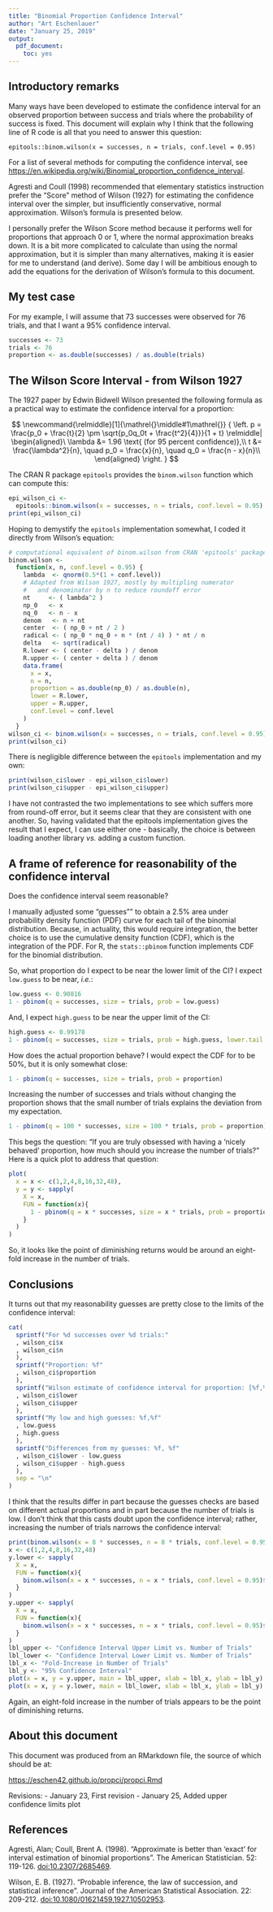 ```yaml
---
title: "Binomial Proportion Confidence Interval"
author: "Art Eschenlauer"
date: "January 25, 2019"
output:
  pdf_document: 
    toc: yes
---
```



## Introductory remarks

Many ways have been developed to estimate the confidence interval for 
an observed proportion between success and trials where the probability
of success is fixed.  This document will explain why I think that the
following  line of R code is all that you need to answer this question:

```
epitools::binom.wilson(x = successes, n = trials, conf.level = 0.95)
```

For a list of several methods for computing the confidence interval, see 
[https://en.wikipedia.org/wiki/Binomial_proportion_confidence_interval](https://en.wikipedia.org/wiki/Binomial_proportion_confidence_interval).

Agresti and Coull (1998) recommended that elementary statistics instruction
prefer the "Score" method of Wilson (1927) for estimating the confidence
interval over the simpler, but insufficiently conservative, normal
approximation.  Wilson's formula is presented below.

I personally prefer the Wilson Score method because it performs well
for proportions that approach 0 or 1, where the normal approximation 
breaks down.  It is a bit more complicated to calculate than using
the normal approximation, but it is simpler than many alternatives,
making it is easier for me to understand (and derive).  Some day I 
will be ambitious enough to add the equations for the derivation 
of Wilson's formula to this document.

## My test case

For my example, I will assume that 73 successes were observed for 
76 trials, and that I want a 95% confidence interval.

```r
successes <- 73
trials <- 76
proportion <- as.double(successes) / as.double(trials)
```

## The Wilson Score Interval - from Wilson 1927

The 1927 paper by Edwin Bidwell Wilson presented the following formula as a 
practical way to estimate the confidence interval for a proportion:

$$
\newcommand{\relmiddle}[1]{\mathrel{}\middle#1\mathrel{}}
{
\left. 
p = \frac{p_0 + \frac{t}{2} \pm \sqrt{p_0q_0t + \frac{t^2}{4}}}{1 + t} 
\relmiddle| 
\begin{aligned}\
\lambda &= 1.96 \text{ (for 95 percent confidence)},\\
t &= \frac{\lambda^2}{n}, \quad
p_0 = \frac{x}{n}, \quad
q_0 = \frac{n - x}{n}\\
\end{aligned}
\right.
}
$$

The CRAN R package `epitools` provides the `binom.wilson` function which can compute this:

```r
epi_wilson_ci <- 
  epitools::binom.wilson(x = successes, n = trials, conf.level = 0.95)
print(epi_wilson_ci)
```

Hoping to demystify the `epitools` implementation somewhat, I coded it directly from Wilson's equation: 

```r
# computational equivalent of binom.wilson from CRAN 'epitools' package
binom.wilson <-
  function(x, n, conf.level = 0.95) {
    lambda  <- qnorm(0.5*(1 + conf.level))
    # Adapted from Wilson 1927, mostly by multipling numerator
    #   and denominator by n to reduce roundoff error
    nt     <- ( lambda^2 )
    np_0   <- x
    nq_0   <- n - x
    denom   <- n + nt
    center  <- ( np_0 + nt / 2 )
    radical <- ( np_0 * nq_0 + n * (nt / 4) ) * nt / n
    delta   <- sqrt(radical)
    R.lower <- ( center - delta ) / denom
    R.upper <- ( center + delta ) / denom
    data.frame(
      x = x,
      n = n,
      proportion = as.double(np_0) / as.double(n), 
      lower = R.lower,
      upper = R.upper,
      conf.level = conf.level
    )
  }
wilson_ci <- binom.wilson(x = successes, n = trials, conf.level = 0.95)
print(wilson_ci)
```

There is negligible difference between the `epitools` implementation and my own: 

```r
print(wilson_ci$lower - epi_wilson_ci$lower)
print(wilson_ci$upper - epi_wilson_ci$upper)
```

I have not contrasted the two implementations to see which suffers more from round-off error, but it seems clear that they are consistent with one another.  So, having validated that the epitools implementation gives the result that I expect, I can use either one - basically, the choice is between loading another library *vs.* adding a custom function.

## A frame of reference for reasonability of the confidence interval

Does the confidence interval seem reasonable?

I manually adjusted some "guesses"" to obtain a 2.5% area under probability 
density function (PDF) curve for each tail of the binomial distribution.
Because, in actuality, this would require integration, the better choice is
to use the cumulative density function (CDF), which is the integration of the PDF.
For R, the `stats::pbinom` function implements CDF for the binomial distribution.

So, what proportion do I expect to be near the lower limit of the CI?
I expect `low.guess` to be near, *i.e.*:

```r
low.guess <- 0.90816
1 - pbinom(q = successes, size = trials, prob = low.guess)
```

And, I expect `high.guess` to be near the upper limit of the CI:

```r
high.guess <- 0.99178
1 - pbinom(q = successes, size = trials, prob = high.guess, lower.tail = FALSE)
```

How does the actual proportion behave?  I would expect the CDF for to be 50%, but it is only somewhat close:

```r
1 - pbinom(q = successes, size = trials, prob = proportion)
```

Increasing the number of successes and trials without changing the proportion shows that the small number of trials explains the deviation from my expectation.

```r
1 - pbinom(q = 100 * successes, size = 100 * trials, prob = proportion)
```

This begs the question: "If you are truly obsessed with having a 'nicely behaved' proportion, how much should you increase the number of trials?"  Here is a quick plot to address that question:

```r
plot(
  x = x <- c(1,2,4,8,16,32,48),
  y = y <- sapply(
    X = x, 
    FUN = function(x){
      1 - pbinom(q = x * successes, size = x * trials, prob = proportion)
    }
  )
)
```

So, it looks like the point of diminishing returns would be around an eight-fold increase in the number of trials.

## Conclusions

It turns out that my reasonability guesses are pretty close to the limits of the confidence interval:

```r
cat(
  sprintf("For %d successes over %d trials:"
  , wilson_ci$x
  , wilson_ci$n
  ),
  sprintf("Proportion: %f"
  , wilson_ci$proportion
  ),
  sprintf("Wilson estimate of confidence interval for proportion: [%f,%f]"
  , wilson_ci$lower
  , wilson_ci$upper
  ),
  sprintf("My low and high guesses: %f,%f"
  , low.guess
  , high.guess
  ),
  sprintf("Differences from my guesses: %f, %f"
  , wilson_ci$lower - low.guess
  , wilson_ci$upper - high.guess
  ),
  sep = "\n"
)
```

I think that the results differ in part because the guesses checks are based on different actual proportions and in part because the number of trials is low.  I don't think that this casts doubt upon the confidence interval; rather, increasing the number of trials narrows the confidence interval:

```r
print(binom.wilson(x = 8 * successes, n = 8 * trials, conf.level = 0.95))
x <- c(1,2,4,8,16,32,48)
y.lower <- sapply(
  X = x,
  FUN = function(x){
    binom.wilson(x = x * successes, n = x * trials, conf.level = 0.95)$lower
  }
)
y.upper <- sapply(
  X = x,
  FUN = function(x){
    binom.wilson(x = x * successes, n = x * trials, conf.level = 0.95)$upper
  }
)
lbl_upper <- "Confidence Interval Upper Limit vs. Number of Trials"
lbl_lower <- "Confidence Interval Lower Limit vs. Number of Trials"
lbl_x <- "Fold-Increase in Number of Trials"
lbl_y <- "95% Confidence Interval"
plot(x = x, y = y.upper, main = lbl_upper, xlab = lbl_x, ylab = lbl_y)
plot(x = x, y = y.lower, main = lbl_lower, xlab = lbl_x, ylab = lbl_y)
```

Again, an eight-fold increase in the number of trials appears to be the point of diminishing returns.

## About this document

This document was produced from an RMarkdown file, the source of which should be at:

[https://eschen42.github.io/propci/propci.Rmd](https://eschen42.github.io/propci/propci.Rmd)

Revisions:
- January 23, First revision
- January 25, Added upper confidence limits plot

## References

Agresti, Alan; Coull, Brent A. (1998). "Approximate is better than 'exact' for interval estimation of binomial proportions". The American Statistician. 52: 119-126. [doi:10.2307/2685469](https://doi.org/10.2307/2685469).

Wilson, E. B. (1927). "Probable inference, the law of succession, and statistical inference". Journal of the American Statistical Association. 22: 209-212. [doi:10.1080/01621459.1927.10502953](https://doi.org/10.1080/01621459.1927.10502953).